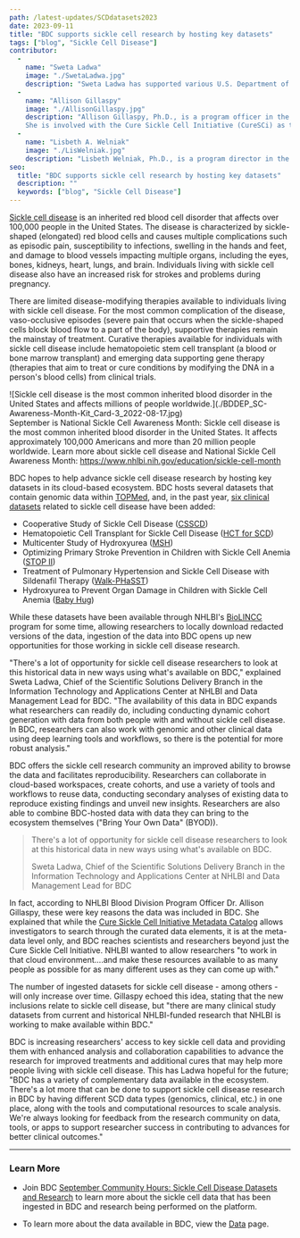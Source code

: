 ```yaml
---
path: /latest-updates/SCDdatasets2023
date: 2023-09-11
title: "BDC supports sickle cell research by hosting key datasets"
tags: ["blog", "Sickle Cell Disease"]
contributor:
  -
    name: "Sweta Ladwa"
    image: "./SwetaLadwa.jpg"
    description: "Sweta Ladwa has supported various U.S. Department of Health and Human Services (HHS) entities to address use cases related to scientific data management (including standards, harmonization, and aggregation) and healthcare IT over the past decade. She currently serves as Chief, Scientific Solutions Delivery Branch in the NHLBI Information Technology and Applications Center (ITAC) and is the Data Management Lead for BDC’s data science ecosystem, working with NHLBI-funded investigators, trans-NIH data science program leadership, and BDC developers to ensure data in BDC is optimized for use by the broad scientific research community to advance public health outcomes. She also supports several Trans-NIH initiatives, such as the COVID-19 RECOVER and the NIH Cloud Platform Interoperability (NCPI) programs. Ladwa has an MPH focused in Epidemiology and Biostatistics from The George Washington University and a BS in Biology and Chemistry from Virginia Commonwealth University."
  -
    name: "Allison Gillaspy"
    image: "./AllisonGillaspy.jpg"
    description: "Allison Gillaspy, Ph.D., is a program officer in the Translational Blood Science and Resources Branch (TRRB) of the Division of Blood Diseases and Resources (DBDR) at NHLBI, part of the National Institutes of Health (NIH). Areas of expertise include high throughput whole genome sequencing, RNAseq/transcriptomics, proteomics, bacterial pathogenesis, microbiome studies and next gen data analysis.\n
    She is involved with the Cure Sickle Cell Initiative (CureSCi) as the Data Strategy Scientific Program Lead and is Program Director for the NHLBI Biological Specimen and Data Repository (BioLINCC) resource program."
  -
    name: "Lisbeth A. Welniak"
    image: "./LisWelniak.jpg"
    description: "Lisbeth Welniak, Ph.D., is a program director in the Translational Biology Branch of the Division of Blood Diseases and Resources (DBDR) at NHLBI, part of the National Institutes of Health (NIH). Welniak manages a portfolio of grants, fellowships, and cooperative agreements in the basic and translational scientific research areas of cellular therapies and the consequences of hematopoietic stem cell transplantation as well as basic and clinical immunobiology research in transfusion medicine. Welniak is also a Program Director for the NHLBI Biological Specimen and Data Repository (BioLINCC) resource program and the NHLBI Cure Sickle Cell Initiative."
seo:
  title: "BDC supports sickle cell research by hosting key datasets"
  description: ""
  keywords: ["blog", "Sickle Cell Disease"]
---
```


[Sickle cell disease](https://www.nhlbi.nih.gov/health/sickle-cell-disease) is an inherited red blood cell disorder that affects over 100,000 people in the United States. The disease is characterized by sickle-shaped (elongated) red blood cells and causes multiple complications such as episodic pain, susceptibility to infections, swelling in the hands and feet, and damage to blood vessels impacting multiple organs, including the eyes, bones, kidneys, heart, lungs, and brain. Individuals living with sickle cell disease also have an increased risk for strokes and problems during pregnancy.

There are limited disease-modifying therapies available to individuals living with sickle cell disease. For the most common complication of the disease, vaso-occlusive episodes (severe pain that occurs when the sickle-shaped cells block blood flow to a part of the body), supportive therapies remain the mainstay of treatment. Curative therapies available for individuals with sickle cell disease include hematopoietic stem cell transplant (a blood or bone marrow transplant) and emerging data supporting gene therapy (therapies that aim to treat or cure conditions by modifying the DNA in a person's blood cells) from clinical trials.

<div class="blog-image-section twothirds-width-image blog-image-right">
  ![Sickle cell disease is the most common inherited blood disorder in the United States and affects millions of people worldwide.](./BDDEP_SC-Awareness-Month-Kit_Card-3_2022-08-17.jpg)

  <figcaption>September is National Sickle Cell Awareness Month: Sickle cell disease is the most common inherited blood disorder in the United States. It affects approximately 100,000 Americans and more than 20 million people worldwide. Learn more about sickle cell disease and National Sickle Cell Awareness Month: <a href="https://www.nhlbi.nih.gov/education/sickle-cell-month">https://www.nhlbi.nih.gov/education/sickle-cell-month</a></figcaption>
</div>

BDC hopes to help advance sickle cell disease research by hosting key datasets in its cloud-based ecosystem. BDC hosts several datasets that contain genomic data within [TOPMed](https://topmed.nhlbi.nih.gov/), and, in the past year, [six clinical datasets](https://biodatacatalyst.nhlbi.nih.gov/resources/data/) related to sickle cell disease have been added:

-   Cooperative Study of Sickle Cell Disease ([CSSCD](https://www.ncbi.nlm.nih.gov/projects/gap/cgi-bin/study.cgi?study_id=phs002362.v1.p1))
-   Hematopoietic Cell Transplant for Sickle Cell Disease ([HCT for SCD](https://www.ncbi.nlm.nih.gov/projects/gap/cgi-bin/study.cgi?study_id=phs002385.v1.p1))
-   Multicenter Study of Hydroxyurea ([MSH](https://www.ncbi.nlm.nih.gov/projects/gap/cgi-bin/study.cgi?study_id=phs002348.v1.p1))
-   Optimizing Primary Stroke Prevention in Children with Sickle Cell Anemia ([STOP II](https://www.ncbi.nlm.nih.gov/projects/gap/cgi-bin/study.cgi?study_id=phs002386.v1.p1))
-   Treatment of Pulmonary Hypertension and Sickle Cell Disease with Sildenafil Therapy ([Walk-PHaSST](https://www.ncbi.nlm.nih.gov/projects/gap/cgi-bin/study.cgi?study_id=phs002383.v1.p1))
-   Hydroxyurea to Prevent Organ Damage in Children with Sickle Cell Anemia ([Baby Hug](https://www.ncbi.nlm.nih.gov/projects/gap/cgi-bin/study.cgi?study_id=phs002415.v1.p1))

While these datasets have been available through NHLBI's [BioLINCC](https://biolincc.nhlbi.nih.gov/home/) program for some time, allowing researchers to locally download redacted versions of the data, ingestion of the data into BDC opens up new opportunities for those working in sickle cell disease research.

"There's a lot of opportunity for sickle cell disease researchers to look at this historical data in new ways using what's available on BDC," explained Sweta Ladwa, Chief of the Scientific Solutions Delivery Branch in the Information Technology and Applications Center at NHLBI and Data Management Lead for BDC. "The availability of this data in BDC expands what researchers can readily do, including conducting dynamic cohort generation with data from both people with and without sickle cell disease. In BDC, researchers can also work with genomic and other clinical data using deep learning tools and workflows, so there is the potential for more robust analysis."

BDC offers the sickle cell research community an improved ability to browse the data and facilitates reproducibility. Researchers can collaborate in cloud-based workspaces, create cohorts, and use a variety of tools and workflows to reuse data, conducting secondary analyses of existing data to reproduce existing findings and unveil new insights. Researchers are also able to combine BDC-hosted data with data they can bring to the ecosystem themselves ("Bring Your Own Data" (BYOD)).

<div class="quote">
  <blockquote>
    There's a lot of opportunity for sickle cell disease researchers to look at this historical data in new ways using what's available on BDC.
    <p class="attribution">Sweta Ladwa, Chief of the Scientific Solutions Delivery Branch in the Information Technology and Applications Center at NHLBI and Data Management Lead for BDC</p>
  </blockquote>
</div>

In fact, according to NHLBI Blood Division Program Officer Dr. Allison Gillaspy, these were key reasons the data was included in BDC. She explained that while the [Cure Sickle Cell Initiative Metadata Catalog](https://curesicklecell.rti.org/)  allows investigators to search through the curated data elements, it is at the meta-data level only, and BDC reaches scientists and researchers beyond just the Cure Sickle Cell Initiative. NHLBI wanted to allow researchers "to work in that cloud environment....and make these resources available to as many people as possible for as many different uses as they can come up with."

The number of ingested datasets for sickle cell disease - among others - will only increase over time. Gillaspy echoed this idea, stating that the new inclusions relate to sickle cell disease, but "there are many clinical study datasets from current and historical NHLBI-funded research that NHLBI is working to make available within BDC."

BDC is increasing researchers' access to key sickle cell data and providing them with enhanced analysis and collaboration capabilities to advance the research for improved treatments and additional cures that may help more people living with sickle cell disease. This has Ladwa hopeful for the future; "BDC has a variety of complementary data available in the ecosystem. There's a lot more that can be done to support sickle cell disease research in BDC by having different SCD data types (genomics, clinical, etc.) in one place, along with the tools and computational resources to scale analysis. We're always looking for feedback from the research community on data, tools, or apps to support researcher success in contributing to advances for better clinical outcomes."

---
### Learn More

-   Join BDC [September Community Hours: Sickle Cell Disease Datasets and Research](https://bit.ly/BDC-September) to learn more about the sickle cell data that has been ingested in BDC and research being performed on the platform.

-   To learn more about the data available in BDC, view the [Data](https://biodatacatalyst.nhlbi.nih.gov/resources/data/) page.
